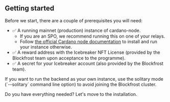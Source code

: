 
## Getting started

Before we start, there are a couple of prerequisites you will need:
- ✅ A running mainnet (production) instance of cardano-node.
  - If you are an SPO, we recommend running this on one of your relays.
  - Follow [the official Cardano node documentation](https://developers.cardano.org/docs/get-started/cardano-node/installing-cardano-node) to install and run your instance otherwise.
- ✅ A reward address with the Icebreaker NFT License (provided by the Blockfrost team upon acceptance to the programme).
- ✅ A secret for your Icebreaker account (also provided by the Blockfrost team).

<Callout>
If you want to run the backend as your own instance, use the solitary mode (`--solitary` command line option) to avoid joining the Blockfrost cluster.
</Callout>

Do you have everything needed? Let's move to the installation.
